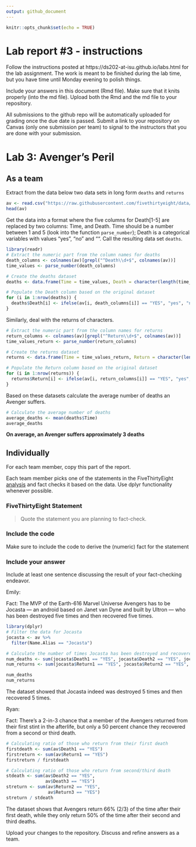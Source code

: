 ```yaml
---
output: github_document
---
```


<!-- README.md is generated from README.Rmd. Please edit the README.Rmd file -->


```r
knitr::opts_chunk$set(echo = TRUE)
```

# Lab report #3 - instructions

Follow the instructions posted at https://ds202-at-isu.github.io/labs.html for the lab assignment. The work is meant to be finished during the lab time, but you have time until Monday evening to polish things.

Include your answers in this document (Rmd file). Make sure that it knits properly (into the md file). Upload both the Rmd and the md file to your repository.  

All submissions to the github repo will be automatically uploaded for grading once the due date is passed.
Submit a link to your repository on Canvas (only one submission per team) to signal to the instructors that you are done with your submission.

# Lab 3: Avenger's Peril

## As a team

Extract from the data below two data sets in long form `deaths` and `returns`

```r
av <- read.csv("https://raw.githubusercontent.com/fivethirtyeight/data/master/avengers/avengers.csv", stringsAsFactors = FALSE)
head(av)
```

Get the data into a format where the five columns for Death[1-5] are replaced by two columns: Time, and Death. Time should be a number between 1 and 5 (look into the function `parse_number`); Death is a categorical variables with values "yes", "no" and "". Call the resulting data set `deaths`. 

```r
library(readr)
# Extract the numeric part from the column names for deaths
death_columns <- colnames(av)[grepl("^Death\\d+$", colnames(av))]
time_values <- parse_number(death_columns)

# Create the deaths dataset
deaths <- data.frame(Time = time_values, Death = character(length(time_values)), stringsAsFactors = FALSE)

# Populate the Death column based on the original dataset
for (i in 1:nrow(deaths)) {
  deaths$Death[i] <- ifelse(av[i, death_columns[i]] == "YES", "yes", "no")
}
```


Similarly, deal with the returns of characters.

```r
# Extract the numeric part from the column names for returns
return_columns <- colnames(av)[grepl("^Return\\d+$", colnames(av))]
time_values_return <- parse_number(return_columns)

# Create the returns dataset
returns <- data.frame(Time = time_values_return, Return = character(length(time_values_return)), stringsAsFactors = FALSE)

# Populate the Return column based on the original dataset
for (i in 1:nrow(returns)) {
  returns$Return[i] <- ifelse(av[i, return_columns[i]] == "YES", "yes", "no")
}
```


Based on these datasets calculate the average number of deaths an Avenger suffers. 

```r
# Calculate the average number of deaths
average_deaths <- mean(deaths$Time)
average_deaths
```

**On average, an Avenger suffers approximately 3 deaths**

## Individually

For each team member, copy this part of the report. 

Each team member picks one of the statements in the FiveThirtyEight [analysis](https://fivethirtyeight.com/features/avengers-death-comics-age-of-ultron/) and fact checks it based on the data. Use dplyr functionality whenever possible.

### FiveThirtyEight Statement

> Quote the statement you are planning to fact-check.

### Include the code

Make sure to include the code to derive the (numeric) fact for the statement

### Include your answer

Include at least one sentence discussing the result of your fact-checking endeavor.

Emily:\

Fact: The MVP of the Earth-616 Marvel Universe Avengers has to be Jocasta — an android based on Janet van Dyne and built by Ultron — who has been destroyed five times and then recovered five times.\

```r
library(dplyr)
# Filter the data for Jocasta
jocasta <- av %>%
  filter(Name.Alias == "Jocasta")

# Calculate the number of times Jocasta has been destroyed and recovered
num_deaths <- sum(jocasta$Death1 == "YES", jocasta$Death2 == "YES", jocasta$Death3 == "YES", jocasta$Death4 == "YES", jocasta$Death5 == "YES")
num_returns <- sum(jocasta$Return1 == "YES", jocasta$Return2 == "YES", jocasta$Return3 == "YES", jocasta$Return4 == "YES", jocasta$Return5 == "YES")

num_deaths
num_returns
```

The dataset showed that Jocasta indeed was destroyed 5 times and then recovered 5 times.\

Ryan:\

Fact: There’s a 2-in-3 chance that a member of the Avengers returned from their first stint in the afterlife, but only a 50 percent chance they recovered from a second or third death.\

```r
# Calculating ratio of those who return from their first death
firstdeath <- sum(av$Death1 == "YES")
firstreturn <- sum(av$Return1 == "YES")
firstreturn / firstdeath

# Calculating ratio of those who return from second/third death
stdeath <- sum(av$Death2 == "YES",
               av$Death3 == "YES")
streturn <- sum(av$Return2 == "YES",
                av$Return3 == "YES")
streturn / stdeath
```

The dataset shows that Avengers return 66% (2/3) of the time after their first death, while they only return 50% of the time after their second and third deaths.

Upload your changes to the repository. Discuss and refine answers as a team.
